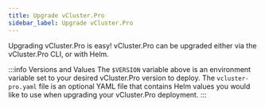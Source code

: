 ```yaml
---
title: Upgrade vCluster.Pro
sidebar_label: Upgrade vCluster.Pro
---
```



Upgrading vCluster.Pro is easy! vCluster.Pro can be upgraded either via the vCluster.Pro CLI, or with Helm.

<PartialAdminUpgrade />

:::info Versions and Values
The `$VERSION` variable above is an environment variable set to your desired vCluster.Pro version to
deploy. The `vcluster-pro.yaml` file is an optional YAML file that contains Helm values you would like
to use when upgrading your vCluster.Pro deployment.
:::
